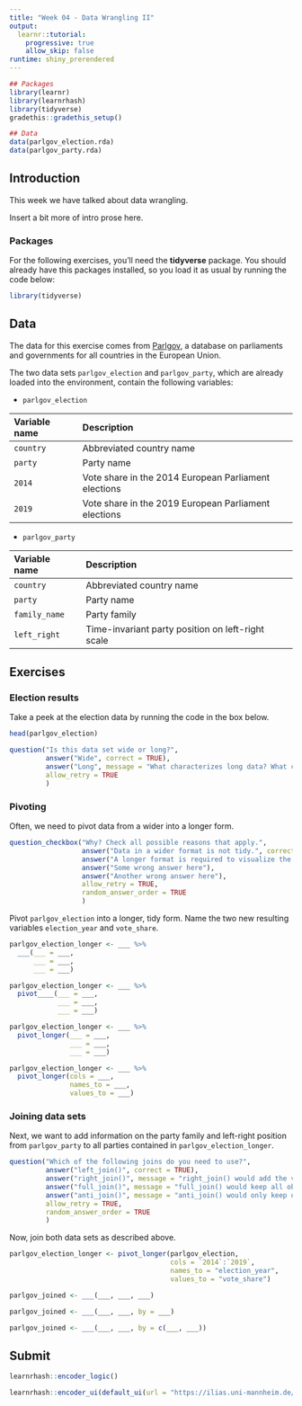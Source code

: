```yaml
---
title: "Week 04 - Data Wrangling II"
output: 
  learnr::tutorial:
    progressive: true
    allow_skip: false
runtime: shiny_prerendered
---
```


```r
## Packages
library(learnr)
library(learnrhash)
library(tidyverse)
gradethis::gradethis_setup()

## Data
data(parlgov_election.rda)
data(parlgov_party.rda)
```

## Introduction

This week we have talked about data wrangling. 

Insert a bit more of intro prose here.

### Packages

For the following exercises, you'll need the **tidyverse** package. You should already have this packages installed, so you load it as usual by running the code below:

```r
library(tidyverse)
```

## Data

The data for this exercise comes from [Parlgov](http://www.parlgov.org/), a database on parliaments and governments for all countries in the European Union.

The two data sets `parlgov_election` and `parlgov_party`, which are already loaded into the environment, contain the following variables:

- `parlgov_election`

| Variable name |  Description
|:--------------|:--------------------------------
| `country` | Abbreviated country name
| `party` | Party name
| `2014` | Vote share in the 2014 European Parliament elections
| `2019` | Vote share in the 2019 European Parliament elections

- `parlgov_party`

| Variable name |  Description
|:--------------|:--------------------------------
| `country` | Abbreviated country name
| `party` | Party name
| `family_name` | Party family
| `left_right` | Time-invariant party position on left-right scale

## Exercises

### Election results

Take a peek at the election data by running the code in the box below.

```r
head(parlgov_election)
```
```r
question("Is this data set wide or long?",
         answer("Wide", correct = TRUE),
         answer("Long", message = "What characterizes long data? What characterizes wide data? If you need help, refer to Wickham/Grolemund (2017) Chapter 12 or the lecture material."),
         allow_retry = TRUE
         )
```

### Pivoting

Often, we need to pivot data from a wider into a longer form.

```r
question_checkbox("Why? Check all possible reasons that apply.",
                  answer("Data in a wider format is not tidy.", correct = TRUE),
                  answer("A longer format is required to visualize the data.", correct = TRUE),
                  answer("Some wrong answer here"),
                  answer("Another wrong answer here"),
                  allow_retry = TRUE,
                  random_answer_order = TRUE
                  )

```

Pivot `parlgov_election` into a longer, tidy form. Name the two new resulting variables `election_year` and `vote_share`.

```r
parlgov_election_longer <- ___ %>%
  ___(___ = ___, 
      ___ = ___,
      ___ = ___)
```

```r
parlgov_election_longer <- ___ %>%
  pivot____(___ = ___,
            ___ = ___,
            ___ = ___)
```

```r
parlgov_election_longer <- ___ %>%
  pivot_longer(___ = ___,
               ___ = ___,
               ___ = ___)
```

```r
parlgov_election_longer <- ___ %>%
  pivot_longer(cols = ___, 
               names_to = ___,
               values_to = ___)
```

### Joining data sets

Next, we want to add information on the party family and left-right position from `parlgov_party` to all parties contained in `parlgov_election_longer`.

```r
question("Which of the following joins do you need to use?",
         answer("left_join()", correct = TRUE),
         answer("right_join()", message = "right_join() would add the vote shares to the data set containing party family and left-right position - not the other way around. For more information check Wickham/Grolemund (2017) Chapter 13 or the lecture material."),
         answer("full_join()", message = "full_join() would keep all observations in both data sets. For more information check Wickham/Grolemund (2017) Chapter 13 or the lecture material."),
         answer("anti_join()", message = "anti_join() would only keep observations that do not have a match in the other data set. For more information check Wickham/Grolemund (2017) Chapter 13 or the lecture material."),
         allow_retry = TRUE,
         random_answer_order = TRUE
         )
```

Now, join both data sets as described above.

```r
parlgov_election_longer <- pivot_longer(parlgov_election,
                                        cols = `2014`:`2019`,
                                        names_to = "election_year",
                                        values_to = "vote_share")
```

```r
parlgov_joined <- ___(___, ___, ___)
```

```r
parlgov_joined <- ___(___, ___, by = ___)
```

```r
parlgov_joined <- ___(___, ___, by = c(___, ___))
```

## Submit

```r
learnrhash::encoder_logic()
```

```r
learnrhash::encoder_ui(default_ui(url = "https://ilias.uni-mannheim.de/ilias.php?baseClass=ilObjSurveyGUI&ref_id=1114108&cmd=infoScreen"))
```
